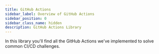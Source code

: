 ```yaml
---
title: GitHub Actions
sidebar_label: Overview of GitHub Actions
sidebar_position: 0
sidebar_class_name: hidden
description: GitHub Actions Library
---
```


<Intro>
  In this library you'll find all the GitHub Actions we've implemented to solve common CI/CD challenges.
</Intro>

<DocCardList/>
